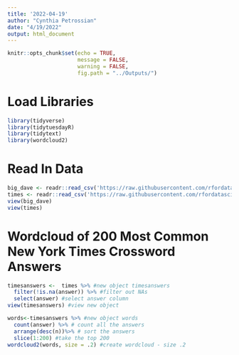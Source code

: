 ```yaml
---
title: '2022-04-19'
author: "Cynthia Petrossian"
date: "4/19/2022"
output: html_document
---
```


```r
knitr::opts_chunk$set(echo = TRUE,
                      message = FALSE,
                      warning = FALSE,
                      fig.path = "../Outputs/")
```

# Load Libraries
```r
library(tidyverse)
library(tidytuesdayR)
library(tidytext)
library(wordcloud2)
```

# Read In Data
```r
big_dave <- readr::read_csv('https://raw.githubusercontent.com/rfordatascience/tidytuesday/master/data/2022/2022-04-19/big_dave.csv')
times <- readr::read_csv('https://raw.githubusercontent.com/rfordatascience/tidytuesday/master/data/2022/2022-04-19/times.csv')
view(big_dave)
view(times)
```

# Wordcloud of 200 Most Common New York Times Crossword Answers
```r
timesanswers <-  times %>% #new object timesanswers
  filter(!is.na(answer)) %>% #filter out NAs
  select(answer) #select answer column
view(timesanswers) #view new object

words<-timesanswers %>% #new object words
  count(answer) %>% # count all the answers
  arrange(desc(n))%>% # sort the answers
  slice(1:200) #take the top 200
wordcloud2(words, size = .2) #create wordcloud - size .2
```

